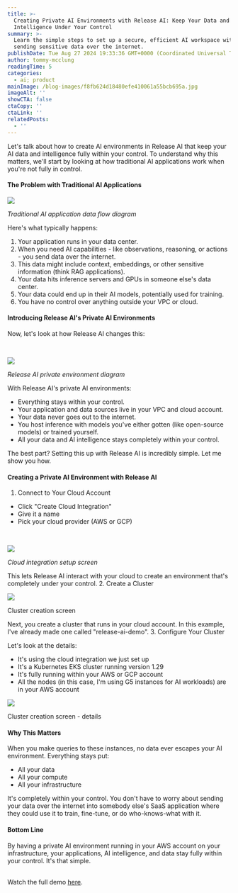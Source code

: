 ```yaml
---
title: >-
  Creating Private AI Environments with Release AI: Keep Your Data and
  Intelligence Under Your Control
summary: >-
  Learn the simple steps to set up a secure, efficient AI workspace without
  sending sensitive data over the internet.
publishDate: Tue Aug 27 2024 19:33:36 GMT+0000 (Coordinated Universal Time)
author: tommy-mcclung
readingTime: 5
categories:
  - ai; product
mainImage: /blog-images/f8fb624d18480efe410061a55bcb695a.jpg
imageAlt: ''
showCTA: false
ctaCopy: ''
ctaLink: ''
relatedPosts:
  - ''
---
```


Let's talk about how to create AI environments in Release AI that keep your AI data and intelligence fully within your control. To understand why this matters, we'll start by looking at how traditional AI applications work when you're not fully in control.

#### The Problem with Traditional AI Applications

![](/blog-images/fc88b2cd61dbddda01a22fdc52b07b2d.png)

_Traditional AI application data flow diagram_

Here's what typically happens:
1.  Your application runs in your data center.
2.  When you need AI capabilities - like observations, reasoning, or actions - you send data over the internet.
3.  This data might include context, embeddings, or other sensitive information (think RAG applications).
4.  Your data hits inference servers and GPUs in someone else's data center.
5.  Your data could end up in their AI models, potentially used for training.
6.  You have no control over anything outside your VPC or cloud.

#### Introducing Release AI's Private AI Environments

Now, let's look at how Release AI changes this:

‍

![](/blog-images/de2f5740a575897b930d7ac64a4bf4e7.png)

_Release AI private environment diagram_

With Release AI's private AI environments:
*   Everything stays within your control.
*   Your application and data sources live in your VPC and cloud account.
*   Your data never goes out to the internet.
*   You host inference with models you've either gotten (like open-source models) or trained yourself.
*   All your data and AI intelligence stays completely within your control.

The best part? Setting this up with Release AI is incredibly simple. Let me show you how.

#### Creating a Private AI Environment with Release AI

1.  Connect to Your Cloud Account
*   Click "Create Cloud Integration"
*   Give it a name
*   Pick your cloud provider (AWS or GCP)

‍

![](/blog-images/37700bc0f118e71ef08a90e0b9907104.png)

_Cloud integration setup screen_

This lets Release AI interact with your cloud to create an environment that's completely under your control.
2.  Create a Cluster

![](/blog-images/c224023da67fa279fa32dccc420f5517.png)

Cluster creation screen

Next, you create a cluster that runs in your cloud account. In this example, I've already made one called "release-ai-demo".
3.  Configure Your Cluster

Let's look at the details:
*   It's using the cloud integration we just set up
*   It's a Kubernetes EKS cluster running version 1.29
*   It's fully running within your AWS or GCP account
*   All the nodes (in this case, I'm using G5 instances for AI workloads) are in your AWS account

![](/blog-images/7dc3afccc0ccb87126e2e1822db79e91.png)

Cluster creation screen - details

#### **Why This Matters**

When you make queries to these instances, no data ever escapes your AI environment. Everything stays put:
*   All your data
*   All your compute
*   All your infrastructure

It's completely within your control. You don't have to worry about sending your data over the internet into somebody else's SaaS application where they could use it to train, fine-tune, or do who-knows-what with it.

#### **Bottom Line**

By having a private AI environment running in your AWS account on your infrastructure, your applications, AI intelligence, and data stay fully within your control. It's that simple.  
‍

Watch the full demo [here](https://www.youtube.com/watch?v=0ysZ_bY0Gv8&t=2s).